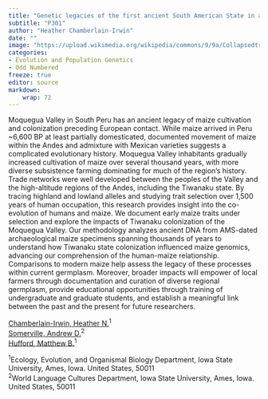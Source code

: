 ```yaml
---
title: "Genetic legacies of the first ancient South American State in archaeological maize"
subtitle: "P301"
author: "Heather Chamberlain-Irwin"
date: ""
image: "https://upload.wikimedia.org/wikipedia/commons/9/9a/CollapsedtreeLabels-simplified-fi.svg"
categories: 
- Evolution and Population Genetics
- Odd Numbered
freeze: true
editor: source
markdown: 
    wrap: 72
---
```


Moquegua Valley in South Peru has an ancient legacy of maize cultivation and colonization preceding European contact. While maize arrived in Peru ~6,600 BP at least partially domesticated, documented movement of maize within the Andes and admixture with Mexican varieties suggests a complicated evolutionary history. Moquegua Valley inhabitants gradually increased cultivation of maize over several thousand years, with more diverse subsistence farming dominating for much of the region’s history. Trade networks were well developed between the peoples of the Valley and the high-altitude regions of the Andes, including the Tiwanaku state. By tracing highland and lowland alleles and studying trait selection over 1,500 years of human occupation, this research provides insight into the co-evolution of humans and maize. We document early maize traits under selection and explore the impacts of Tiwanaku colonization of the Moquegua Valley. Our methodology analyzes ancient DNA from AMS-dated archaeological maize specimens spanning thousands of years to understand how Tiwanaku state colonization influenced maize genomics, advancing our comprehension of the human-maize relationship. Comparisons to modern maize help assess the legacy of these processes within current germplasm. Moreover, broader impacts will empower of local farmers through documentation and curation of diverse regional germplasm, provide educational opportunities through training of undergraduate and graduate students, and establish a meaningful link between the past and the present for future researchers.

<a href='mailto:hchamber@iastate.edu'>Chamberlain-Irwin, Heather N.</a><sup>1</sup><br><a href='mailto:asomervi@iastate.edu'>Somerville, Andrew D.</a><sup>2</sup><br><a href='mailto:mhufford@iastate.edu'>Hufford, Matthew B.</a><sup>1</sup><br>

<sup>1</sup>Ecology, Evolution, and Organismal Biology Department, Iowa State University, Ames, Iowa. United States, 50011<br><sup>2</sup>World Language Cultures Department, Iowa State University, Ames, Iowa. United States, 50011<br>